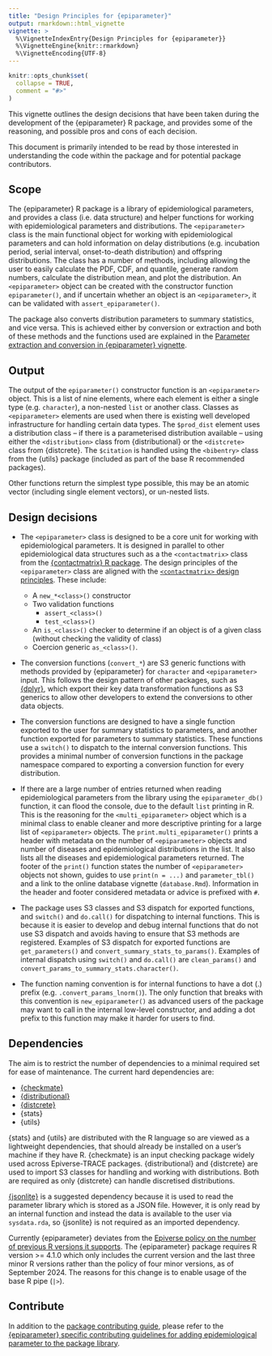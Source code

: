 ```yaml
---
title: "Design Principles for {epiparameter}"
output: rmarkdown::html_vignette
vignette: >
  %\VignetteIndexEntry{Design Principles for {epiparameter}}
  %\VignetteEngine{knitr::rmarkdown}
  %\VignetteEncoding{UTF-8}
---
```


```r
knitr::opts_chunk$set(
  collapse = TRUE,
  comment = "#>"
)
```

This vignette outlines the design decisions that have been taken during the development of the {epiparameter} R package, and provides some of the reasoning, and possible pros and cons of each decision.

This document is primarily intended to be read by those interested in understanding the code within the package and for potential package contributors.

## Scope

The {epiparameter} R package is a library of epidemiological parameters, and provides a class (i.e. data structure) and helper functions for working with epidemiological parameters and distributions. The `<epiparameter>` class is the main functional object for working with epidemiological parameters and can hold information on delay distributions (e.g. incubation period, serial interval, onset-to-death distribution) and offspring distributions. The class has a number of methods, including allowing the user to easily calculate the PDF, CDF, and quantile, generate random numbers, calculate the distribution mean, and plot the distribution. An `<epiparameter>` object can be created with the constructor function `epiparameter()`, and if uncertain whether an object is an `<epiparameter>`, it can be validated with `assert_epiparameter()`.

The package also converts distribution parameters to summary statistics, and vice versa. This is achieved either by conversion or extraction and both of these methods and the functions used are explained in the [Parameter extraction and conversion in {epiparameter} vignette](extract_convert.html).

## Output

The output of the `epiparameter()` constructor function is an `<epiparameter>` object. This is a list of nine elements, where each element is either a single type (e.g. `character`), a non-nested `list` or another class. Classes as `<epiparameter>` elements are used when there is existing well developed infrastructure for handling certain data types. The `$prod_dist` element uses a distribution class -- if there is a parameterised distribution available -- using either the `<distribution>` class from {distributional} or the `<distcrete>` class from {distcrete}. The `$citation` is handled using the `<bibentry>` class from the {utils} package (included as part of the base R recommended packages). 

Other functions return the simplest type possible, this may be an atomic vector (including single element vectors), or un-nested lists.

## Design decisions

* The `<epiparameter>` class is designed to be a core unit for working with epidemiological parameters. It is designed in parallel to other epidemiological data structures such as a the `<contactmatrix>` class from the [{contactmatrix} R package](https://socialcontactdata.github.io/contactmatrix/index.html). The design principles of the `<epiparameter>` class are aligned with the [`<contactmatrix>` design principles](https://socialcontactdata.github.io/contactmatrix/articles/design-principles.html). These include:
    - A `new_*<class>()` constructor
    - Two validation functions
        - `assert_<class>()`
        - `test_<class>()`
    - An `is_<class>()` checker to determine if an object is of a given class (without checking the validity of class)
    - Coercion generic `as_<class>()`.

* The conversion functions (`convert_*`) are S3 generic functions with methods provided by {epiparameter} for `character` and `<epiparameter>` input. This follows the design pattern of other packages, such as [{dplyr}](https://dplyr.tidyverse.org/), which export their key data transformation functions as S3 generics to allow other developers to extend the conversions to other data objects.

* The conversion functions are designed to have a single function exported to the user for summary statistics to parameters, and another function exported for parameters to summary statistics. These functions use a `switch()` to dispatch to the internal conversion functions. This provides a minimal number of conversion functions in the package namespace compared to exporting a conversion function for every distribution.

* If there are a large number of entries returned when reading epidemiological parameters from the library using the `epiparameter_db()` function, it can flood the console, due to the default `list` printing in R. This is the reasoning for the `<multi_epiparameter>` object which is a minimal class to enable cleaner and more descriptive printing for a large list of `<epiparameter>` objects. The `print.multi_epiparameter()` prints a header with metadata on the number of `<epiparameter>` objects and number of diseases and epidemiological distributions in the list. It also lists all the diseases and epidemiological parameters returned. The footer of the `print()` function states the number of `<epiparameter>` objects not shown, guides to use `print(n = ...)` and `parameter_tbl()` and a link to the online database vignette (`database.Rmd`). Information in the header and footer considered metadata or advice is prefixed with `#`.

* The package uses S3 classes and S3 dispatch for exported functions, and `switch()` and `do.call()` for dispatching to internal functions. This is because it is easier to develop and debug internal functions that do not use S3 dispatch and avoids having to ensure that S3 methods are registered. Examples of S3 dispatch for exported functions are `get_parameters()` and `convert_summary_stats_to_params()`. Examples of internal dispatch using `switch()` and `do.call()` are `clean_params()` and `convert_params_to_summary_stats.character()`.

* The function naming convention is for internal functions to have a dot (.) prefix (e.g. `.convert_params_lnorm()`). The only function that breaks with this convention is `new_epiparameter()` as advanced users of the package may want to call in the internal low-level constructor, and adding a dot prefix to this function may make it harder for users to find.

## Dependencies

The aim is to restrict the number of dependencies to a minimal required set for ease of maintenance. The current hard dependencies are:

* [{checkmate}](https://CRAN.R-project.org/package=checkmate)
* [{distributional}](https://CRAN.R-project.org/package=distributional)
* [{distcrete}](https://CRAN.R-project.org/package=distcrete)
* {stats}
* {utils}

{stats} and {utils} are distributed with the R language so are viewed as a lightweight dependencies, that should already be installed on a user's machine if they have R. {checkmate} is an input checking package widely used across Epiverse-TRACE packages. {distributional} and {distcrete} are used to import S3 classes for handling and working with distributions. Both are required as only {distcrete} can handle discretised distributions.

[{jsonlite}](https://CRAN.R-project.org/package=jsonlite) is a suggested dependency because it is used to read the parameter library which is stored as a JSON file. However, it is only read by an internal function and instead the data is available to the user via `sysdata.rda`, so {jsonlite} is not required as an imported dependency.

Currently {epiparameter} deviates from the [Epiverse policy on the number of previous R versions it supports](https://epiverse-trace.github.io/blueprints/dependencies.html#base-r-support-schedule). The {epiparameter} package requires R version >= 4.1.0 which only includes the current version and the last three minor R versions rather than the policy of four minor versions, as of September 2024. The reasons for this change is to enable usage of the base R pipe (`|>`).

## Contribute

In addition to the [package contributing guide](https://github.com/epiverse-trace/.github/blob/main/CONTRIBUTING.md), please refer to the [{epiparameter} specific contributing guidelines for adding epidemiological parameter to the package library](https://epiverse-trace.github.io/epiparameter/articles/data_protocol.html#contributing-to-the-package).
